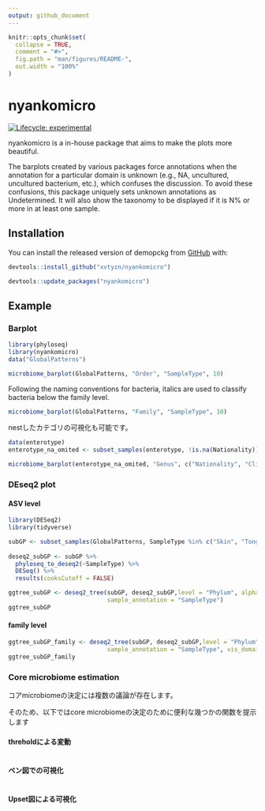 ```yaml
---
output: github_document
---
```


<!-- README.md is generated from README.Rmd. Please edit that file -->

```r
knitr::opts_chunk$set(
  collapse = TRUE,
  comment = "#>",
  fig.path = "man/figures/README-",
  out.width = "100%"
)
```

# nyankomicro

<!-- badges: start -->

[![Lifecycle: experimental](https://img.shields.io/badge/lifecycle-experimental-orange.svg)](https://lifecycle.r-lib.org/articles/stages.html#experimental)

<!-- badges: end -->

nyankomicro is a in-house package that aims to make the plots more beautiful.

The barplots created by various packages force annotations when the annotation for a particular domain is unknown (e.g., NA, uncultured, uncultured bacterium, etc.), which confuses the discussion. To avoid these confusions, this package uniquely sets unknown annotations as Undetermined. It will also show the taxonomy to be displayed if it is N% or more in at least one sample.

## Installation

You can install the released version of demopckg from [GitHub](https://github.com) with:

``` r
devtools::install_github("xvtyzn/nyankomicro")
```

``` r
devtools::update_packages("nyankomicro")
```

## Example

### Barplot

```r
library(phyloseq)
library(nyankomicro)
data("GlobalPatterns")

microbiome_barplot(GlobalPatterns, "Order", "SampleType", 10)
```

Following the naming conventions for bacteria, italics are used to classify bacteria below the family level.

```r
microbiome_barplot(GlobalPatterns, "Family", "SampleType", 10)
```

nestしたカテゴリの可視化も可能です。

```r
data(enterotype)
enterotype_na_omited <- subset_samples(enterotype, !is.na(Nationality))

microbiome_barplot(enterotype_na_omited, "Genus", c("Nationality", "ClinicalStatus"), 10)
```

### DEseq2 plot

#### ASV level

```r
library(DESeq2)
library(tidyverse)

subGP <- subset_samples(GlobalPatterns, SampleType %in% c("Skin", "Tongue") )
  
deseq2_subGP <- subGP %>%
  phyloseq_to_deseq2(~SampleType) %>%
  DESeq() %>%
  results(cooksCutoff = FALSE)

ggtree_subGP <- deseq2_tree(subGP, deseq2_subGP,level = "Phylum", alpha = 0.01,
                            sample_annotation = "SampleType")
ggtree_subGP
```

#### family level

```r
ggtree_subGP_family <- deseq2_tree(subGP, deseq2_subGP,level = "Phylum", alpha = 0.01,
                            sample_annotation = "SampleType", vis_domain = TRUE)
ggtree_subGP_family 
```

### Core microbiome estimation

コアmicrobiomeの決定には複数の議論が存在します。

そのため、以下ではcore microbiomeの決定のために便利な幾つかの関数を提示します

#### threholdによる変動

```r

```

#### ベン図での可視化

```r

```

#### Upset図による可視化

```r

```
